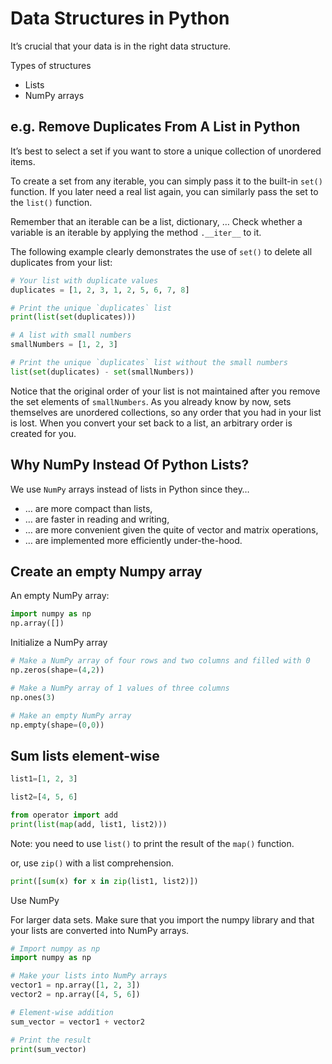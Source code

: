 # Data Structures in Python

It's crucial that your data is in the right data structure.   

Types of structures

- Lists
- NumPy arrays

## e.g. Remove Duplicates From A List in Python

It’s best to select a set if you want to store a unique collection of unordered items.

To create a set from any iterable, you can simply pass it to the built-in `set()` function. If you later need a real list again, you can similarly pass the set to the `list()` function.

Remember that an iterable can be a list, dictionary, … Check whether a variable is an iterable by applying the method `.__iter__` to it.

The following example clearly demonstrates the use of `set()` to delete all duplicates from your list:


```python
# Your list with duplicate values
duplicates = [1, 2, 3, 1, 2, 5, 6, 7, 8]

# Print the unique `duplicates` list
print(list(set(duplicates)))

# A list with small numbers 
smallNumbers = [1, 2, 3]

# Print the unique `duplicates` list without the small numbers
list(set(duplicates) - set(smallNumbers))
```

Notice that the original order of your list is not maintained after you remove the set elements of `smallNumbers`. As you already know by now, sets themselves are unordered collections, so any order that you had in your list is lost. When you convert your set back to a list, an arbitrary order is created for you.


## Why NumPy Instead Of Python Lists?

We use `NumPy` arrays instead of lists in Python since they...

- ... are more compact than lists,
- ... are faster in reading and writing,
- ... are more convenient given the quite of vector and matrix operations,
- ... are implemented more efficiently under-the-hood.

## Create an empty Numpy array

An empty NumPy array:

```python
import numpy as np
np.array([])
```

Initialize a NumPy array

```python
# Make a NumPy array of four rows and two columns and filled with 0
np.zeros(shape=(4,2))

# Make a NumPy array of 1 values of three columns
np.ones(3)

# Make an empty NumPy array
np.empty(shape=(0,0))

```

## Sum lists element-wise

```python

list1=[1, 2, 3]

list2=[4, 5, 6]

from operator import add
print(list(map(add, list1, list2)))

```

Note: you need to use `list()` to print the result of the `map()` function.

or, use `zip()` with a list comprehension.

```python
print([sum(x) for x in zip(list1, list2)])
```

Use NumPy

For larger data sets. Make sure that you import the numpy library and that your lists are converted into NumPy arrays.

```python
# Import numpy as np
import numpy as np

# Make your lists into NumPy arrays
vector1 = np.array([1, 2, 3])
vector2 = np.array([4, 5, 6])

# Element-wise addition
sum_vector = vector1 + vector2 

# Print the result
print(sum_vector)
```